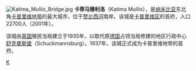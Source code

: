 [[File:Katima_Mulilo_Bridge.jpg|thumb]]
'''卡蒂马穆利洛'''（Katima Mulilo），是[[纳米比亚|纳米比亚]]东北角[[卡普里维地带|卡普里维地带]]的最大城市，位于[[赞比西河|赞比西河]]南岸。该城是[[卡普里维区|卡普里维区]]的首府，人口22700人（2001年）。

该城由[[英国|英国]]殖民当局建立于1935年，以取代原[[德国|德国]]占领当局修建的地区行政中心[[舒克曼斯堡|舒克曼斯堡]]（Schuckmannsburg）。1937年，该城正式成为卡普里维地带的首府。

{{Namibia-geo-stub}}
[[Category:纳米比亚城市|K]]